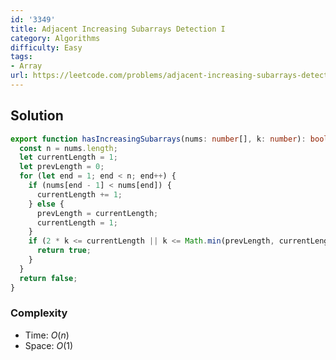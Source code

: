 ```yaml
---
id: '3349'
title: Adjacent Increasing Subarrays Detection I
category: Algorithms
difficulty: Easy
tags:
- Array
url: https://leetcode.com/problems/adjacent-increasing-subarrays-detection-i
---
```


## Solution

```typescript filename="solution.ts" copy
export function hasIncreasingSubarrays(nums: number[], k: number): boolean {
  const n = nums.length;
  let currentLength = 1;
  let prevLength = 0;
  for (let end = 1; end < n; end++) {
    if (nums[end - 1] < nums[end]) {
      currentLength += 1;
    } else {
      prevLength = currentLength;
      currentLength = 1;
    }
    if (2 * k <= currentLength || k <= Math.min(prevLength, currentLength)) {
      return true;
    }
  }
  return false;
}
```

### Complexity

- Time: $O(n)$
- Space: $O(1)$

